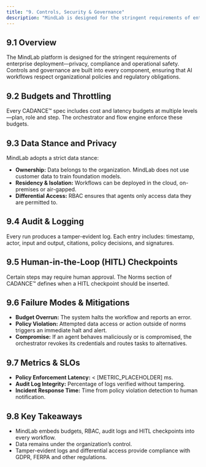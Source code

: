 ```yaml
---
title: "9. Controls, Security & Governance"
description: "MindLab is designed for the stringent requirements of enterprise deployment—privacy, compliance and operational safety."
---
```


## 9.1 Overview

The MindLab platform is designed for the stringent requirements of enterprise deployment—privacy, compliance and operational safety. Controls and governance are built into every component, ensuring that AI workflows respect organizational policies and regulatory obligations.

## 9.2 Budgets and Throttling

Every CADANCE™ spec includes cost and latency budgets at multiple levels—plan, role and step. The orchestrator and flow engine enforce these budgets.

## 9.3 Data Stance and Privacy

MindLab adopts a strict data stance:

- **Ownership:** Data belongs to the organization. MindLab does not use customer data to train foundation models.
- **Residency & Isolation:** Workflows can be deployed in the cloud, on-premises or air-gapped.
- **Differential Access:** RBAC ensures that agents only access data they are permitted to.

## 9.4 Audit & Logging

Every run produces a tamper-evident log. Each entry includes: timestamp, actor, input and output, citations, policy decisions, and signatures.

## 9.5 Human-in-the-Loop (HITL) Checkpoints

Certain steps may require human approval. The Norms section of CADANCE™ defines when a HITL checkpoint should be inserted.

## 9.6 Failure Modes & Mitigations

- **Budget Overrun:** The system halts the workflow and reports an error.
- **Policy Violation:** Attempted data access or action outside of norms triggers an immediate halt and alert.
- **Compromise:** If an agent behaves maliciously or is compromised, the orchestrator revokes its credentials and routes tasks to alternatives.

## 9.7 Metrics & SLOs

- **Policy Enforcement Latency:** < [METRIC_PLACEHOLDER] ms.
- **Audit Log Integrity:** Percentage of logs verified without tampering.
- **Incident Response Time:** Time from policy violation detection to human notification.

## 9.8 Key Takeaways

- MindLab embeds budgets, RBAC, audit logs and HITL checkpoints into every workflow.
- Data remains under the organization’s control.
- Tamper-evident logs and differential access provide compliance with GDPR, FERPA and other regulations.